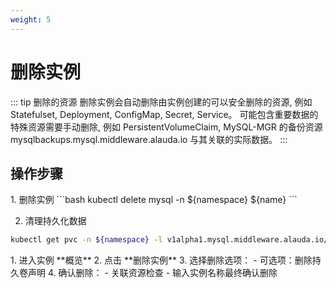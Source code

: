 ```yaml
---
weight: 5
---
```

# 删除实例

::: tip 删除的资源
删除实例会自动删除由实例创建的可以安全删除的资源, 例如 Statefulset, Deployment, ConfigMap, Secret, Service。
可能包含重要数据的特殊资源需要手动删除, 例如 PersistentVolumeClaim, MySQL-MGR 的备份资源 mysqlbackups.mysql.middleware.alauda.io 与其关联的实际数据。
:::

## 操作步骤
<Tabs>
<Tab label="CLI">
1. 删除实例
```bash
kubectl delete mysql -n ${namespace} ${name}
```

2. 清理持久化数据
```bash
kubectl get pvc -n ${namespace} -l v1alpha1.mysql.middleware.alauda.io/cluster=${name} -o name | xargs kubectl delete -n ${namespace}
```
</Tab>

<Tab label="Web Console">
1. 进入实例 **概览**
2. 点击 **删除实例**
3. 选择删除选项：
   - 可选项：删除持久卷声明
4. 确认删除：
   - 关联资源检查
   - 输入实例名称最终确认删除
</Tab>
</Tabs>
